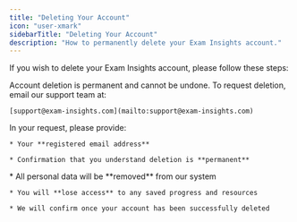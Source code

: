 ```yaml
---
title: "Deleting Your Account"
icon: "user-xmark"
sidebarTitle: "Deleting Your Account"
description: "How to permanently delete your Exam Insights account."
---
```


If you wish to delete your Exam Insights account, please follow these steps:

<Steps>
  <Step title="Contact Our Support Team">
    Account deletion is permanent and cannot be undone. To request deletion, email our support team at:&#x20;

    [support@exam-insights.com](mailto:support@exam-insights.com)
  </Step>

  <Step title="Include Your Account Details">
    In your request, please provide:

    * Your **registered email address**

    * Confirmation that you understand deletion is **permanent**
  </Step>

  <Step title="What Happens Next?">
    * All personal data will be **removed** from our system

    * You will **lose access** to any saved progress and resources

    * We will confirm once your account has been successfully deleted
  </Step>
</Steps>